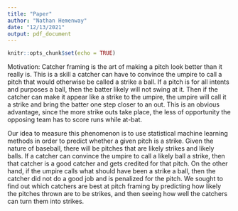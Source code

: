 ```yaml
---
title: "Paper"
author: "Nathan Hemenway"
date: "12/13/2021"
output: pdf_document
---
```


```r
knitr::opts_chunk$set(echo = TRUE)
```

Motivation:
Catcher framing is the art of making a pitch look better than it really is. This is a skill a catcher can have to convince the umpire to call a pitch that would otherwise be called a strike a ball. If a pitch is for all intents and purposes a ball, then the batter likely will not swing at it. Then if the catcher can make it appear like a strike to the umpire, the umpire will call it a strike and bring the batter one step closer to an out. This is an obvious advantage, since the more strike outs take place, the less of opportunity the opposing team has to score runs while at-bat. 

Our idea to measure this phenomenon is to use statistical machine learning methods in order to predict whether a given pitch is a strike. Given the nature of baseball, there will be pitches that are likely strikes and likely balls. If a catcher can convince the umpire to call a likely ball a strike, then that catcher is a good catcher and gets credited for that pitch. On the other hand, if the umpire calls what should have been a strike a ball, then the catcher did not do a good job and is penalized for the pitch. We sought to find out which catchers are best at pitch framing by predicting how likely the pitches thrown are to be strikes, and then seeing how well the catchers can turn them into strikes.

